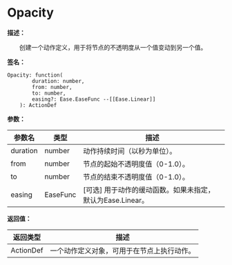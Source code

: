 
# Opacity

**描述：**

&emsp;&emsp;创建一个动作定义，用于将节点的不透明度从一个值变动到另一个值。

**签名：**
```tl
Opacity: function(
		duration: number,
		from: number,
		to: number,
		easing?: Ease.EaseFunc --[[Ease.Linear]]
	): ActionDef
```

**参数：**

| 参数名 | 类型 | 描述 |
| --- | --- | --- |
| duration | number | 动作持续时间（以秒为单位）。 |
| from | number | 节点的起始不透明度值（0-1.0）。 |
| to | number | 节点的结束不透明度值（0-1.0）。 |
| easing | EaseFunc | [可选] 用于动作的缓动函数。如果未指定，默认为Ease.Linear。 |

**返回值：**

| 返回类型 | 描述 |
| --- | --- |
| ActionDef | 一个动作定义对象，可用于在节点上执行动作。 |